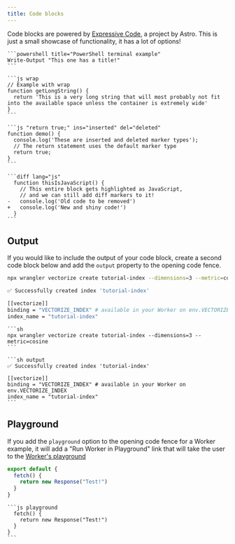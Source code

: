 ```yaml
---
title: Code blocks
---
```


Code blocks are powered by [Expressive Code](https://expressive-code.com/), a project by Astro.
This is just a small showcase of functionality, it has a lot of options!

````mdx live
```powershell title="PowerShell terminal example"
Write-Output "This one has a title!"
```

```js wrap
// Example with wrap
function getLongString() {
  return 'This is a very long string that will most probably not fit into the available space unless the container is extremely wide'
}
```

```js "return true;" ins="inserted" del="deleted"
function demo() {
  console.log('These are inserted and deleted marker types');
  // The return statement uses the default marker type
  return true;
}
```

```diff lang="js"
  function thisIsJavaScript() {
    // This entire block gets highlighted as JavaScript,
    // and we can still add diff markers to it!
-   console.log('Old code to be removed')
+   console.log('New and shiny code!')
  }
```
````

## Output

If you would like to include the output of your code block, create a second code block below and add the `output` property to the opening code fence.

```sh
npx wrangler vectorize create tutorial-index --dimensions=3 --metric=cosine
```

```sh output
✅ Successfully created index 'tutorial-index'

[[vectorize]]
binding = "VECTORIZE_INDEX" # available in your Worker on env.VECTORIZE_INDEX
index_name = "tutorial-index"
```

````mdx
```sh
npx wrangler vectorize create tutorial-index --dimensions=3 --metric=cosine
```

```sh output
✅ Successfully created index 'tutorial-index'

[[vectorize]]
binding = "VECTORIZE_INDEX" # available in your Worker on env.VECTORIZE_INDEX
index_name = "tutorial-index"
```
````

## Playground

If you add the `playground` option to the opening code fence for a Worker example, it will
add a "Run Worker in Playground" link that will take the user to the [Worker's playground](/workers/playground/)

```js playground
export default {
  fetch() {
    return new Response("Test!")
  }
}
```

````mdx
```js playground
  fetch() {
    return new Response("Test!")
  }
}
```
````